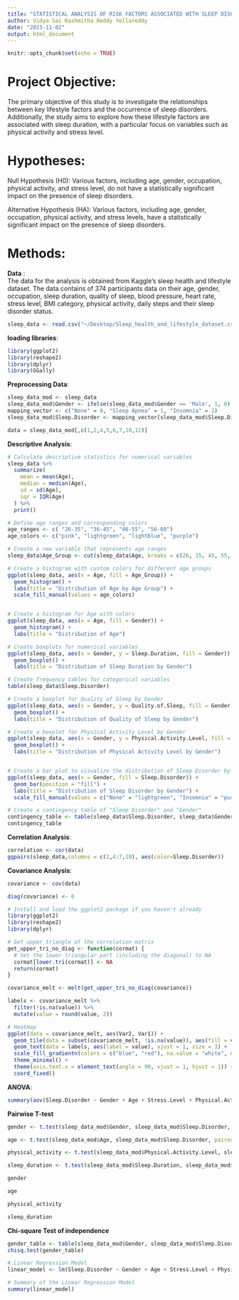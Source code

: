 ```yaml
---
title: "STATISTICAL ANALYSIS OF RISK FACTORS ASSOCIATED WITH SLEEP DISORDER"
author: Vidya Sai Rashmitha Reddy Yellareddy
date: "2023-11-02"
output: html_document
---
```


```r
knitr::opts_chunk$set(echo = TRUE)
```

# Project Objective:      

The primary objective of this study is to investigate the relationships between key lifestyle factors and the occurrence of sleep disorders. Additionally, the study aims to explore how these lifestyle factors are associated with sleep duration, with a particular focus on variables such as physical activity and stress level.           

# Hypotheses:      

Null Hypothesis (H0): Various factors, including age, gender, occupation, physical activity, and stress level, do not have a statistically significant impact on the presence of sleep disorders.      

Alternative Hypothesis (HA): Various factors, including age, gender, occupation, physical activity, and stress levels, have a statistically significant impact on the presence of sleep disorders.      

# Methods:     

**Data** :     
The data for the analysis is obtained from Kaggle's sleep health and lifestyle dataset. The data contains of 374 participants data on their age, gender, occupation, sleep duration, quality of sleep, blood pressure, heart rate, stress level, BMI category, physical activity, daily steps and their sleep disorder status.   

```r
sleep_data <- read.csv("~/Desktop/Sleep_health_and_lifestyle_dataset.csv",header = TRUE, row.names = 1)
```

**loading libraries**:

```r
library(ggplot2)
library(reshape2)
library(dplyr)
library(GGally)
```
**Preprocessing Data**:

```r

sleep_data_mod <- sleep_data
sleep_data_mod$Gender <- ifelse(sleep_data_mod$Gender == 'Male', 1, 0)
mapping_vector <- c("None" = 0, "Sleep Apnea" = 1, "Insomnia" = 2)
sleep_data_mod$Sleep.Disorder <- mapping_vector[sleep_data_mod$Sleep.Disorder]

data = sleep_data_mod[,c(1,2,4,5,6,7,10,12)]

```

**Descriptive Analysis**:

```r
# Calculate descriptive statistics for numerical variables
sleep_data %>%
  summarize(
    mean = mean(Age),
    median = median(Age),
    sd = sd(Age),
    iqr = IQR(Age)
  ) %>%
  print()

# Define age ranges and corresponding colors
age_ranges <- c( "26-35", "36-45", "46-55", "56-60")
age_colors <- c("pink", "lightgreen", "lightblue", "purple")

# Create a new variable that represents age ranges
sleep_data$Age_Group <- cut(sleep_data$Age, breaks = c(26, 35, 45, 55, max(sleep_data$Age)), labels = age_ranges)

# Create a histogram with custom colors for different age groups
ggplot(sleep_data, aes(x = Age, fill = Age_Group)) +
  geom_histogram() +
  labs(title = "Distribution of Age by Age Group") +
  scale_fill_manual(values = age_colors)


# Create a histogram for Age with colors
ggplot(sleep_data, aes(x = Age, fill = Gender)) +
  geom_histogram() +
  labs(title = "Distribution of Age")

# Create boxplots for numerical variables
ggplot(sleep_data, aes(x = Gender, y = Sleep.Duration, fill = Gender)) +
  geom_boxplot() +
  labs(title = "Distribution of Sleep Duration by Gender")

# Create frequency tables for categorical variables
table(sleep_data$Sleep.Disorder)

# Create a boxplot for Quality of Sleep by Gender
ggplot(sleep_data, aes(x = Gender, y = Quality.of.Sleep, fill = Gender)) +
  geom_boxplot() +
  labs(title = "Distribution of Quality of Sleep by Gender")

# Create a boxplot for Physical Activity Level by Gender
ggplot(sleep_data, aes(x = Gender, y = Physical.Activity.Level, fill = Gender)) +
  geom_boxplot() +
  labs(title = "Distribution of Physical Activity Level by Gender")


# Create a bar plot to visualize the distribution of Sleep Disorder by Gender
ggplot(sleep_data, aes(x = Gender, fill = Sleep.Disorder)) +
  geom_bar(position = "fill") +
  labs(title = "Distribution of Sleep Disorder by Gender") +
  scale_fill_manual(values = c("None" = "lightgreen", "Insomnia" = "purple", "Sleep Apnea" = "lightblue"))

# Create a contingency table of "Sleep Disorder" and "Gender"
contingency_table <- table(sleep_data$Sleep.Disorder, sleep_data$Gender)
contingency_table
```

**Correlation Analysis**:

```r
correlation <- cor(data)
ggpairs(sleep_data,columns = c(2,4:7,10), aes(color=Sleep.Disorder))
```

**Covariance Analysis**:

```r
covariance <- cov(data)

diag(covariance) <- 0

# Install and load the ggplot2 package if you haven't already
library(ggplot2)
library(reshape2)
library(dplyr)

# Get upper triangle of the correlation matrix
get_upper_tri_no_diag <- function(cormat) {
  # Set the lower triangular part (including the diagonal) to NA
  cormat[lower.tri(cormat)] <- NA
  return(cormat)
}

covariance_melt <- melt(get_upper_tri_no_diag(covariance))

labels <- covariance_melt %>%
  filter(!is.na(value)) %>%
  mutate(value = round(value, 2))

# Heatmap
ggplot(data = covariance_melt, aes(Var2, Var1)) +
  geom_tile(data = subset(covariance_melt, !is.na(value)), aes(fill = value), color = "black") +
  geom_text(data = labels, aes(label = value), vjust = 1, size = 3) +
  scale_fill_gradientn(colors = c("blue", "red"), na.value = "white", name = "Covariance") +
  theme_minimal() + 
  theme(axis.text.x = element_text(angle = 90, vjust = 1, hjust = 1)) +
  coord_fixed()
```

**ANOVA**:    

```r

summary(aov(Sleep.Disorder ~ Gender + Age + Stress.Level + Physical.Activity.Level,sleep_data_mod))

```
**Pairwise T-test**

```r

gender <- t.test(sleep_data_mod$Gender, sleep_data_mod$Sleep.Disorder, paired = TRUE)

age <- t.test(sleep_data_mod$Age, sleep_data_mod$Sleep.Disorder, paired = TRUE)

physical_activity <- t.test(sleep_data_mod$Physical.Activity.Level, sleep_data_mod$Sleep.Disorder, paired = TRUE)

sleep_duration <- t.test(sleep_data_mod$Sleep.Duration, sleep_data_mod$Sleep.Disorder, paired = TRUE)

gender
```

```r
age
```

```r
physical_activity
```

```r
sleep_duration
```

**Chi-square Test of independence**


```r

gender_table <- table(sleep_data_mod$Gender, sleep_data_mod$Sleep.Disorder)
chisq.test(gender_table)

```

```r

# Linear Regression Model
linear_model <- lm(Sleep.Disorder ~ Gender + Age + Stress.Level + Physical.Activity.Level, data = sleep_data_mod)

# Summary of the Linear Regression Model
summary(linear_model)


```
